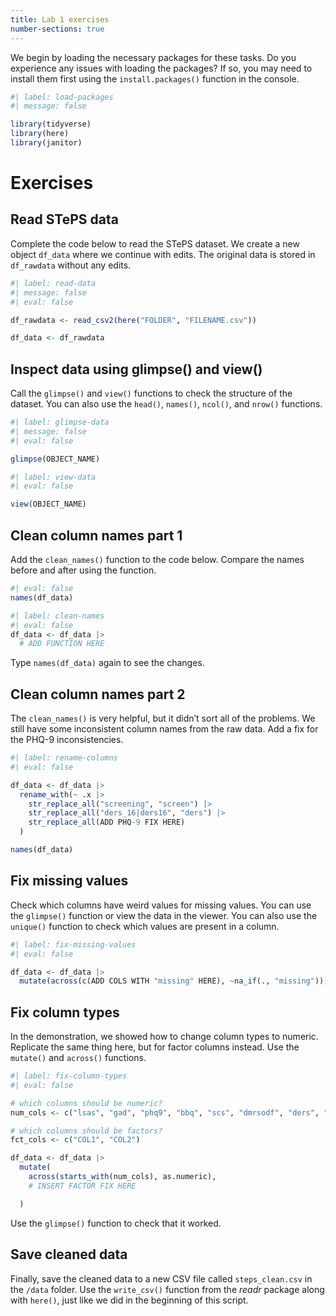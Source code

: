 ```yaml
---
title: Lab 1 exercises
number-sections: true
---
```


We begin by loading the necessary packages for these tasks. Do you experience any issues with loading the packages? If so, you may need to install them first using the `install.packages()` function in the console.

```r
#| label: load-packages
#| message: false

library(tidyverse)
library(here)
library(janitor)
```

# Exercises

## Read STePS data

Complete the code below to read the STePS dataset. We create a new object `df_data` where we continue with edits. The original data is stored in `df_rawdata` without any edits.

```r
#| label: read-data
#| message: false
#| eval: false

df_rawdata <- read_csv2(here("FOLDER", "FILENAME.csv"))

df_data <- df_rawdata
```

## Inspect data using glimpse() and view()

Call the `glimpse()` and `view()` functions to check the structure of the dataset. You can also use the `head()`, `names()`, `ncol()`, and `nrow()` functions.

```r
#| label: glimpse-data
#| message: false
#| eval: false

glimpse(OBJECT_NAME)
```

```r
#| label: view-data
#| eval: false

view(OBJECT_NAME)
```

## Clean column names part 1

Add the `clean_names()` function to the code below. Compare the names before and after using the function.

```r
#| eval: false
names(df_data)
```

```r
#| label: clean-names
#| eval: false
df_data <- df_data |> 
  # ADD FUNCTION HERE

```

Type `names(df_data)` again to see the changes.

## Clean column names part 2

The `clean_names()` is very helpful, but it didn't sort all of the problems. We still have some inconsistent column names from the raw data. Add a fix for the PHQ-9 inconsistencies.

```r
#| label: rename-columns
#| eval: false

df_data <- df_data |> 
  rename_with(~ .x |> 
    str_replace_all("screening", "screen") |> 
    str_replace_all("ders_16|ders16", "ders") |> 
    str_replace_all(ADD PHQ-9 FIX HERE)
  )

names(df_data)
```

## Fix missing values

Check which columns have weird values for missing values. You can use the `glimpse()` function or view the data in the viewer. You can also use the `unique()` function to check which values are present in a column.

```r
#| label: fix-missing-values
#| eval: false

df_data <- df_data |> 
  mutate(across(c(ADD COLS WITH "missing" HERE), ~na_if(., "missing")))

```

## Fix column types

In the demonstration, we showed how to change column types to numeric. Replicate the same thing here, but for factor columns instead. Use the `mutate()` and `across()` functions.

```r
#| label: fix-column-types
#| eval: false

# which columns should be numeric?
num_cols <- c("lsas", "gad", "phq9", "bbq", "scs", "dmrsodf", "ders", "pid_5")

# which columns should be factors?
fct_cols <- c("COL1", "COL2")

df_data <- df_data |> 
  mutate(
    across(starts_with(num_cols), as.numeric),
    # INSERT FACTOR FIX HERE

  )
```

Use the `glimpse()` function to check that it worked.

## Save cleaned data

Finally, save the cleaned data to a new CSV file called `steps_clean.csv` in the `/data` folder. Use the `write_csv()` function from the *readr* package along with `here()`, just like we did in the beginning of this script.

